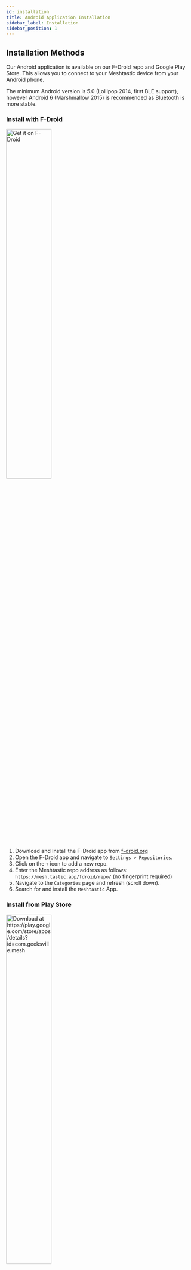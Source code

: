 ```yaml
---
id: installation
title: Android Application Installation
sidebar_label: Installation
sidebar_position: 1
---
```


## Installation Methods

Our Android application is available on our F-Droid repo and Google Play Store. This allows you to connect to your Meshtastic device from your Android phone.

The minimum Android version is 5.0 (Lollipop 2014, first BLE support), however Android 6 (Marshmallow 2015) is recommended as Bluetooth is more stable.

### Install with F-Droid

<p float="center">
  <a href="https://mesh.tastic.app/fdroid/repo">
    <img alt="Get it on F-Droid"
      src="https://fdroid.gitlab.io/artwork/badge/get-it-on.png"
      width="49%"/>
  </a>
</p>

1. Download and Install the F-Droid app from [f-droid.org](https://f-droid.org/)
2. Open the F-Droid app and navigate to `Settings > Repositories`. 
3. Click on the `+` icon to add a new repo.
3. Enter the Meshtastic repo address as follows: `https://mesh.tastic.app/fdroid/repo/` (no fingerprint required)
4. Navigate to the `Categories` page and refresh (scroll down).
5. Search for and install the `Meshtastic` App.

### Install from Play Store

<p float="center">
  <a href="https://play.google.com/store/apps/details?id=com.geeksville.mesh">
    <img alt="Download at https://play.google.com/store/apps/details?id=com.geeksville.mesh"
      src="https://play.google.com/intl/en_us/badges/static/images/badges/en_badge_web_generic.png"
      width="49%"/>
  </a>
</p>

There is a Play Store [testing program](https://play.google.com/apps/testing/com.geeksville.mesh) with the latest cutting edge changes, though this may come with extra bugs. 

It is recommended that you follow the [Meshtastic Discourse Alpha Testers](https://meshtastic.discourse.group/c/development/alpha-testers) channel if you decide to join.

_Google Play and the Google Play logo are trademarks of Google LLC._

### Install by Sideloading

The app can also be sideloaded by downloading the .APK from the [Github Releases](https://github.com/meshtastic/Meshtastic-Android/releases/latest) page. 

If you do sideload, you may have to give your browser permissions to run a package installer. If you wish to view the code or contribute to development of the app, please visit the app's [GitHub page](https://github.com/meshtastic/Meshtastic-Android)
